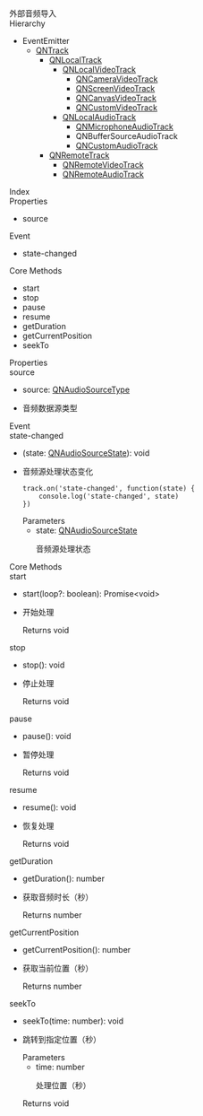 <div data-v-md-line="1"><link rel="stylesheet" type="text/css" href="https://docs.qnsdk.com/styles/doc-v4-api.css" />
<div class="rtc-doc rtc-doc-page" id="rtc-doc">
<section class="rtc-doc-panel rtc-doc-describe rtc-doc-note">
                外部音频导入</section>
                <section class="rtc-doc-panel rtc-doc-section-hierarchy">
        <div class="rtc-doc-title rtc-doc-title-hierarchy">Hierarchy</div>
            <ul>
                <li>
                    EventEmitter                    <ul>
        <li>
           <a href='9076/WebQNTrack'>QNTrack</a>
               <ul>
        <li>
           <a href='9085/WebQNLocalTrack'>QNLocalTrack</a>
               <ul>
        <li>
           <a href='9061/WebQNLocalVideoTrack'>QNLocalVideoTrack</a>
               <ul>
        <li>
           <a href='9068/WebQNCameraVideoTrack'>QNCameraVideoTrack</a>
        </li>
        <li>
           <a href='9092/WebQNScreenVideoTrack'>QNScreenVideoTrack</a>
        </li>
        <li>
           <a href='10320/WebQNCanvasVideoTrack'>QNCanvasVideoTrack</a>
        </li>
        <li>
           <a href='9088/WebQNCustomVideoTrack'>QNCustomVideoTrack</a>
        </li>
</ul>
        </li>
        <li>
           <a href='9089/WebQNLocalAudioTrack'>QNLocalAudioTrack</a>
               <ul>
        <li>
           <a href='9064/WebQNMicrophoneAudioTrack'>QNMicrophoneAudioTrack</a>
        </li>
        <li>
           QNBufferSourceAudioTrack
        </li>
        <li>
           <a href='9091/WebQNCustomAudioTrack'>QNCustomAudioTrack</a>
        </li>
</ul>
        </li>
</ul>
        </li>
        <li>
           <a href='9082/WebQNRemoteTrack'>QNRemoteTrack</a>
               <ul>
        <li>
           <a href='9060/WebQNRemoteVideoTrack'>QNRemoteVideoTrack</a>
        </li>
        <li>
           <a href='9087/WebQNRemoteAudioTrack'>QNRemoteAudioTrack</a>
        </li>
</ul>
        </li>
</ul>
        </li>
</ul>
                </li>
            </ul>
    </section>
<div class="rtc-doc-page-wrap">Index</div>
<section class="rtc-doc-panel">
        <div class="rtc-doc-page-title">Properties</div>
        <ul class="rtc-doc-catalogue">
                <li><a onClick='document.location.replace(`${document.location.protocol}//${document.location.host}${document.location.pathname}${document.location.search}#source`)'>source</a></li>
        </ul>
        <div class="rtc-doc-page-title">Event</div>
        <ul class="rtc-doc-catalogue">
                <li><a onClick='document.location.replace(`${document.location.protocol}//${document.location.host}${document.location.pathname}${document.location.search}#state-changed`)'>state-changed</a></li>
        </ul>
        <div class="rtc-doc-page-title">Core Methods</div>
        <ul class="rtc-doc-catalogue">
                <li><a onClick='document.location.replace(`${document.location.protocol}//${document.location.host}${document.location.pathname}${document.location.search}#start`)'>start</a></li>
                <li><a onClick='document.location.replace(`${document.location.protocol}//${document.location.host}${document.location.pathname}${document.location.search}#stop`)'>stop</a></li>
                <li><a onClick='document.location.replace(`${document.location.protocol}//${document.location.host}${document.location.pathname}${document.location.search}#pause`)'>pause</a></li>
                <li><a onClick='document.location.replace(`${document.location.protocol}//${document.location.host}${document.location.pathname}${document.location.search}#resume`)'>resume</a></li>
                <li><a onClick='document.location.replace(`${document.location.protocol}//${document.location.host}${document.location.pathname}${document.location.search}#getDuration`)'>getDuration</a></li>
                <li><a onClick='document.location.replace(`${document.location.protocol}//${document.location.host}${document.location.pathname}${document.location.search}#getCurrentPosition`)'>getCurrentPosition</a></li>
                <li><a onClick='document.location.replace(`${document.location.protocol}//${document.location.host}${document.location.pathname}${document.location.search}#seekTo`)'>seekTo</a></li>
        </ul>
</section>
<div class="rtc-doc-page-wrap">Properties</div>
<section class="rtc-doc-panel">
<div class="rtc-doc-page-title rtc-doc-antor" id="source">source</div>
<ul class="rtc-doc-page-container">
        <li class="rtc-doc-sign-signature">source: <a href='9075/WebQNType#QNAudioSourceType'>QNAudioSourceType</a></li>
    </li>
<li class="rtc-doc-page-description">
    <div class="rtc-doc-desc-wrap">
        <p>音频数据源类型</p>
    </div>
</li>
</ul>
</section>
<div class="rtc-doc-page-wrap">Event</div>
<section class="rtc-doc-panel">
<div class="rtc-doc-page-title rtc-doc-antor" id="state-changed">state-changed</div>
<ul class="rtc-doc-page-container">
        <li class="rtc-doc-sign-signature">(state: <a href='9047/WebQNAudioSourceState'>QNAudioSourceState</a>): void</li>
    </li>
<li class="rtc-doc-page-description">
    <div class="rtc-doc-desc-wrap">
        <p>音频源处理状态变化</p>
    </div>
    <pre class="rtc-doc-example"><code>track.<span class="hljs-title function_">on</span>(<span class="hljs-string">&#x27;state-changed&#x27;</span>, <span class="hljs-keyword">function</span>(<span class="hljs-params">state</span>) {    <span class="hljs-variable language_">console</span>.<span class="hljs-title function_">log</span>(<span class="hljs-string">&#x27;state-changed&#x27;</span>, state)})</code></pre>
<div class="rtc-doc-parameters-title">Parameters</div>
<ul class="rtc-doc-parameters">
    <li>
        <div>
            state: <a href='9047/WebQNAudioSourceState'>QNAudioSourceState</a>
        </div>
                <p>音频源处理状态</p>
    </li>
</ul>
</li>
</ul>
</section>
<div class="rtc-doc-page-wrap">Core Methods</div>
<section class="rtc-doc-panel">
<div class="rtc-doc-page-title rtc-doc-antor" id="start">start</div>
<ul class="rtc-doc-page-container">
        <li class="rtc-doc-sign-signature">start(loop?: boolean): Promise&lt;void&gt;</li>
    </li>
<li class="rtc-doc-page-description">
    <div class="rtc-doc-desc-wrap">
        <p>开始处理</p>
    </div>
    <div class="rtc-doc-returns-title">Returns <span>void</span></div>
</li>
</ul>
</section>
<section class="rtc-doc-panel">
<div class="rtc-doc-page-title rtc-doc-antor" id="stop">stop</div>
<ul class="rtc-doc-page-container">
        <li class="rtc-doc-sign-signature">stop(): void</li>
    </li>
<li class="rtc-doc-page-description">
    <div class="rtc-doc-desc-wrap">
        <p>停止处理</p>
    </div>
    <div class="rtc-doc-returns-title">Returns <span>void</span></div>
</li>
</ul>
</section>
<section class="rtc-doc-panel">
<div class="rtc-doc-page-title rtc-doc-antor" id="pause">pause</div>
<ul class="rtc-doc-page-container">
        <li class="rtc-doc-sign-signature">pause(): void</li>
    </li>
<li class="rtc-doc-page-description">
    <div class="rtc-doc-desc-wrap">
        <p>暂停处理</p>
    </div>
    <div class="rtc-doc-returns-title">Returns <span>void</span></div>
</li>
</ul>
</section>
<section class="rtc-doc-panel">
<div class="rtc-doc-page-title rtc-doc-antor" id="resume">resume</div>
<ul class="rtc-doc-page-container">
        <li class="rtc-doc-sign-signature">resume(): void</li>
    </li>
<li class="rtc-doc-page-description">
    <div class="rtc-doc-desc-wrap">
        <p>恢复处理</p>
    </div>
    <div class="rtc-doc-returns-title">Returns <span>void</span></div>
</li>
</ul>
</section>
<section class="rtc-doc-panel">
<div class="rtc-doc-page-title rtc-doc-antor" id="getDuration">getDuration</div>
<ul class="rtc-doc-page-container">
        <li class="rtc-doc-sign-signature">getDuration(): number</li>
    </li>
<li class="rtc-doc-page-description">
    <div class="rtc-doc-desc-wrap">
        <p>获取音频时长（秒）</p>
    </div>
    <div class="rtc-doc-returns-title">Returns <span>number</span></div>
</li>
</ul>
</section>
<section class="rtc-doc-panel">
<div class="rtc-doc-page-title rtc-doc-antor" id="getCurrentPosition">getCurrentPosition</div>
<ul class="rtc-doc-page-container">
        <li class="rtc-doc-sign-signature">getCurrentPosition(): number</li>
    </li>
<li class="rtc-doc-page-description">
    <div class="rtc-doc-desc-wrap">
        <p>获取当前位置（秒）</p>
    </div>
    <div class="rtc-doc-returns-title">Returns <span>number</span></div>
</li>
</ul>
</section>
<section class="rtc-doc-panel">
<div class="rtc-doc-page-title rtc-doc-antor" id="seekTo">seekTo</div>
<ul class="rtc-doc-page-container">
        <li class="rtc-doc-sign-signature">seekTo(time: number): void</li>
    </li>
<li class="rtc-doc-page-description">
    <div class="rtc-doc-desc-wrap">
        <p>跳转到指定位置（秒）</p>
    </div>
<div class="rtc-doc-parameters-title">Parameters</div>
<ul class="rtc-doc-parameters">
    <li>
        <div>
            time: number
        </div>
                <p>处理位置（秒）</p>
    </li>
</ul>
    <div class="rtc-doc-returns-title">Returns <span>void</span></div>
</li>
</ul>
</section>
</div>


</div>